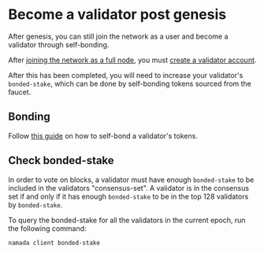 # Become a validator post genesis

After genesis, you can still join the network as a user and become a validator through self-bonding. 

After [joining the network as a full node](../../ledger/running-a-full-node.md), you must [create a validator account](../../validators/post-genesis-validator-setup.md).

After this has been completed, you will need to increase your validator's `bonded-stake`, which can be done by self-bonding tokens sourced from the faucet.


## Bonding

Follow [this guide](../../validators/staking.md#self-bonding) on how to self-bond a validator's tokens.

## Check bonded-stake
In order to vote on blocks, a validator must have enough `bonded-stake` to be included in the validators "consensus-set". A validator is in the consensus set if and only if it has enough `bonded-stake` to be in the top 128 validators by `bonded-stake`.

To query the bonded-stake for all the validators in the current epoch, run the following command:
```bash copy
namada client bonded-stake
```